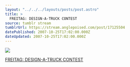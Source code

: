 ```yaml
---
layout: "../../../layouts/posts/post.astro"
title: >
  FREITAG: DESIGN-A-TRUCK CONTEST
source: tumblr stream
tumblrUrl: https://stream.anglepoised.com/post/17125504
datePublished: 2007-10-25T17:02:00.000Z
dateUpdated: 2007-10-25T17:02:00.000Z
---
```


![](/images/notes/17125504.jpg)

[FREITAG: DESIGN-A-TRUCK CONTEST](http://www.freitag-bag.com/contest/)
